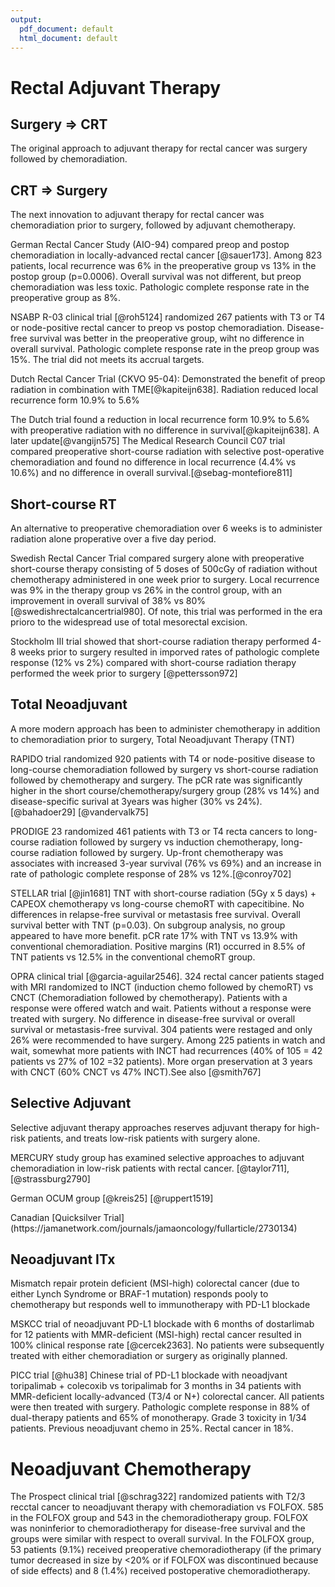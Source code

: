 ```yaml
---
output:
  pdf_document: default
  html_document: default
---
```

# Rectal Adjuvant Therapy

## Surgery $\Rightarrow$ CRT

The original approach to adjuvant therapy for rectal cancer was surgery followed by chemoradiation.

## CRT $\Rightarrow$ Surgery

The next innovation to adjuvant therapy for rectal cancer was chemoradiation prior to surgery, followed by adjuvant chemotherapy.

German Rectal Cancer Study (AIO-94) compared preop and postop chemoradiation in locally-advanced rectal cancer [@sauer173]. Among 823 patients, local recurrence was 6% in the preoperative group vs 13% in the postop group (p=0.0006). Overall survival was not different, but preop chemoradiation was less toxic. Pathologic complete response rate in the preoperative group as 8%.

NSABP R-03 clinical trial [@roh5124] randomized 267 patients with T3 or T4 or node-positive rectal cancer to preop vs postop chemoradiation. Disease-free survival was better in the preoperative group, wiht no difference in overall survival. Pathologic complete response rate in the preop group was 15%. The trial did not meets its accrual targets.

Dutch Rectal Cancer Trial (CKVO 95-04): Demonstrated the benefit of preop radiation in combination with TME[@kapiteijn638]. Radiation reduced local recurrence form 10.9% to 5.6%

The Dutch trial found a reduction in local recurrence form 10.9% to 5.6% with preoperative radiation with no difference in survival[@kapiteijn638]. A later update[@vangijn575] The Medical Research Council C07 trial compared preoperative short-course radiation with selective post-operative chemoradiation and found no difference in local recurrence (4.4% vs 10.6%) and no difference in overall survival.[@sebag-montefiore811]

## Short-course RT

An alternative to preoperative chemoradiation over 6 weeks is to administer radiation alone properative over a five day period.

Swedish Rectal Cancer Trial compared surgery alone with preoperative short-course therapy consisting of 5 doses of 500cGy of radiation without chemotherapy administered in one week prior to surgery. Local recurrence was 9% in the therapy group vs 26% in the control group, with an improvement in overall survival of 38% vs 80%[@swedishrectalcancertrial980]. Of note, this trial was performed in the era prioro to the widespread use of total mesorectal excision.

Stockholm III trial showed that short-course radiation therapy performed 4-8 weeks prior to surgery resulted in imporved rates of pathologic complete response (12% vs 2%) compared with short-course radiation therapy performed the week prior to surgery [@pettersson972]

## Total Neoadjuvant

A more modern approach has been to administer chemotherapy in addition to chemoradiation prior to surgery, Total Neoadjuvant Therapy (TNT)

RAPIDO trial randomized 920 patients with T4 or node-positive disease to long-course chemoradiation followed by surgery  vs short-course radiation followed by chemotherapy and surgery. The pCR rate was significantly higher in the short course/chemotherapy/surgery group (28% vs 14%) and disease-specific surival at 3years was higher (30% vs 24%).[@bahadoer29]  [@vandervalk75]

PRODIGE 23 randomized 461 patients with T3 or T4 recta cancers to long-course radiation followed by surgery vs induction chemotherapy, long-course radiation followed by surgery. Up-front chemotherapy was associates with increased 3-year survival (76% vs 69%) and an increase in rate of pathologic complete response of 28% vs 12%.[@conroy702]

STELLAR trial [@jin1681] TNT with short-course radiation (5Gy x 5 days) + CAPEOX chemotherapy vs long-course chemoRT with capecitibine.  No differences in relapse-free survival or metastasis free survival. Overall survival better with TNT (p=0.03). On subgroup analysis, no group appeared to have more benefit. pCR rate 17% with TNT vs 13.9% with conventional chemoradiation. Positive margins (R1) occurred in 8.5% of TNT patients vs 12.5% in the conventional chemoRT group.

OPRA clinical trial [@garcia-aguilar2546]. 324 rectal cancer patients staged with MRI randomized to INCT (induction chemo followed by chemoRT) vs CNCT (Chemoradiation followed by chemotherapy). Patients with a response were offered watch and wait. Patients without a response were treated with surgery. No difference in disease-free survival or overall survival or metastasis-free survival. 304 patients were restaged and only 26% were recommended to have surgery. Among 225 patients in watch and wait, somewhat more patients with INCT had recurrences (40% of 105 = 42 patients vs 27% of 102 =32 patients). More organ preservation at 3 years with CNCT (60% CNCT vs 47% INCT).See also [@smith767]

## Selective Adjuvant

Selective adjuvant therapy approaches reserves adjuvant therapy for high-risk patients, and treats low-risk patients with surgery alone.

MERCURY study group has examined selective approaches to adjuvant chemoradiation in low-risk patients with rectal cancer. [@taylor711], [@strassburg2790]

German OCUM group [@kreis25] [@ruppert1519]

Canadian [Quicksilver Trial] (https://jamanetwork.com/journals/jamaoncology/fullarticle/2730134) 


## Neoadjuvant ITx

Mismatch repair protein deficient (MSI-high) colorectal cancer (due to either Lynch Syndrome or BRAF-1 mutation) responds pooly to chemotherapy but responds well to immunotherapy with PD-L1 blockade

MSKCC trial of neoadjuvant PD-L1 blockade with 6 months of dostarlimab for 12 patients with MMR-deficient (MSI-high) rectal cancer resulted in 100% clinical response rate [@cercek2363]. No patients were subsequently treated with either chemoradiation or surgery as originally planned.

PICC trial [@hu38] Chinese trial of PD-L1 blockade with neoadjvant toripalimab + colecoxib vs toripalimab for 3 months in 34 patients with MMR-deficient locally-advanced (T3/4 or N+) colorectal cancer. All patients were then treated with surgery.   Pathologic complete response in 88% of dual-therapy patients and 65% of monotherapy. Grade 3 toxicity in 1/34 patients. Previous neoadjuvant chemo in 25%. Rectal cancer in 18%.

# Neoadjuvant Chemotherapy

The Prospect clinical trial [@schrag322] randomized patients with T2/3 recctal cancer to neoadjuvant therapy with chemoradiation vs FOLFOX.  585 in the FOLFOX group and 543 in the chemoradiotherapy group. FOLFOX was noninferior to chemoradiotherapy for disease-free survival and the groups were similar with respect to overall survival. In the FOLFOX group, 53 patients (9.1%) received preoperative chemoradiotherapy (if the primary tumor decreased in size by <20% or if FOLFOX was discontinued because of side effects) and 8 (1.4%) received postoperative chemoradiotherapy. 
